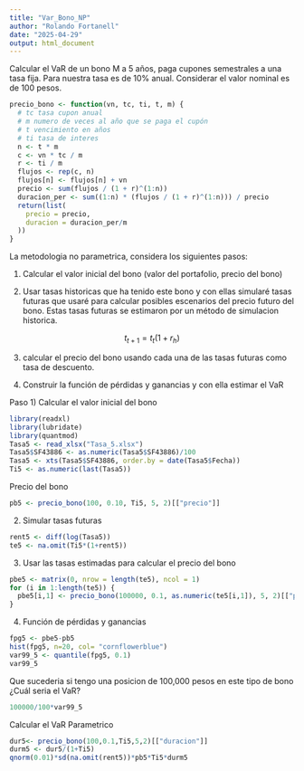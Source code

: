 ```yaml
---
title: "Var_Bono_NP"
author: "Rolando Fortanell"
date: "2025-04-29"
output: html_document
---
```


Calcular el VaR de un bono M a 5 años, paga cupones semestrales a una tasa fija. Para nuestra tasa es de 10% anual. Considerar el valor nominal es de 100 pesos.


```r
precio_bono <- function(vn, tc, ti, t, m) {
  # tc tasa cupon anual
  # m numero de veces al año que se paga el cupón
  # t vencimiento en años
  # ti tasa de interes 
  n <- t * m               
  c <- vn * tc / m         
  r <- ti / m               
  flujos <- rep(c, n)
  flujos[n] <- flujos[n] + vn  
  precio <- sum(flujos / (1 + r)^(1:n))
  duracion_per <- sum((1:n) * (flujos / (1 + r)^(1:n))) / precio
  return(list(
    precio = precio,
    duracion = duracion_per/m
  ))
}
```

La metodologia no parametrica, considera los siguientes pasos:

1) Calcular el valor inicial del bono (valor del portafolio, precio del bono)

2) Usar tasas historicas que ha tenido este bono y con ellas simularé tasas futuras que usaré para calcular posibles escenarios del precio futuro del bono. Estas tasas futuras se estimaron por un método de simulacion historica.

$$t_{t+1}=t_t(1+r_h)$$

3) calcular el precio del bono usando cada una de las tasas futuras como tasa de descuento.

4) Construir la función de pérdidas y ganancias y con ella estimar el VaR

Paso 1) Calcular el valor inicial del bono
```r
library(readxl)
library(lubridate)
library(quantmod)
Tasa5 <- read_xlsx("Tasa_5.xlsx")
Tasa5$SF43886 <- as.numeric(Tasa5$SF43886)/100
Tasa5 <- xts(Tasa5$SF43886, order.by = date(Tasa5$Fecha))
Ti5 <- as.numeric(last(Tasa5))
```

Precio del bono

```r
pb5 <- precio_bono(100, 0.10, Ti5, 5, 2)[["precio"]]
```

2) Simular tasas futuras

```r
rent5 <- diff(log(Tasa5))
te5 <- na.omit(Ti5*(1+rent5))
```


3) Usar las tasas estimadas para calcular el precio del bono

```r
pbe5 <- matrix(0, nrow = length(te5), ncol = 1)
for (i in 1:length(te5)) {
  pbe5[i,1] <- precio_bono(100000, 0.1, as.numeric(te5[i,1]), 5, 2)[["precio"]]
}
```

4) Función de pérdidas y ganancias

```r
fpg5 <- pbe5-pb5
hist(fpg5, n=20, col= "cornflowerblue")
var99_5 <- quantile(fpg5, 0.1)
var99_5
```
Que sucederia si tengo una posicion de 100,000 pesos en este tipo de bono ¿Cuál seria el VaR?

```r
100000/100*var99_5
```

Calcular el VaR Parametrico

```r
dur5<- precio_bono(100,0.1,Ti5,5,2)[["duracion"]]
durm5 <- dur5/(1+Ti5)
qnorm(0.01)*sd(na.omit(rent5))*pb5*Ti5*durm5
```






